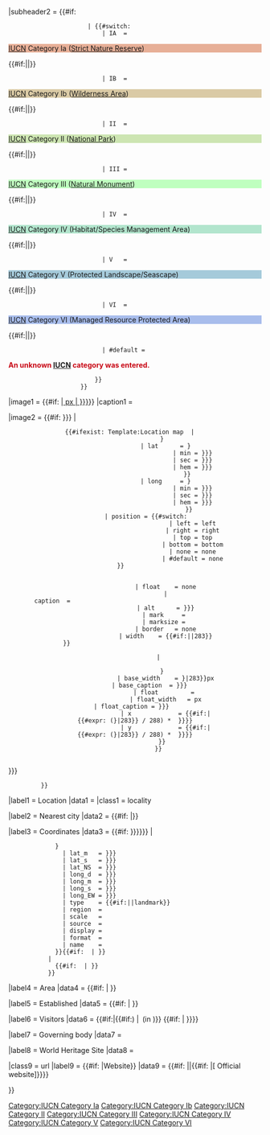 <includeonly>{{infobox
|bodyclass         = vcard
|bodystyle         = width: 300px; text-align: left; font-size: 90%; line-height: 1.1em;
|labelstyle        = width: 95px;

|above             = {{{name}}}
|abovestyle        =
|aboveclass        = fn org

|subheader1style   = font-size: 110%;
|subheader1        = {{#if: {{{alt_name|}}}
                       |{{{alt_name}}}
                       |{{{native_name|}}}
                     }}

|subheader2        = {{#if: {{{iucn_category|}}}
                       | {{#switch: {{uc:{{{iucn_category}}}}}
                           | IA  = <div style="background-color: #E7AF97;">[[World Conservation Union|IUCN]] Category Ia <!--
                             -->([[Nature reserve|Strict Nature Reserve]])</div>{{#if:{{NAMESPACE}}||[[Category:IUCN Category Ia]]}}
                           | IB  = <div style="background-color: #DACAA5;">[[World Conservation Union|IUCN]] Category Ib <!--
                             -->([[Wilderness area|Wilderness Area]])</div>{{#if:{{NAMESPACE}}||[[Category:IUCN Category Ib]]}}
                           | II  = <div style="background-color: #CDE5B2;">[[World Conservation Union|IUCN]] Category II <!--
                             -->([[national park|National Park]])</div>{{#if:{{NAMESPACE}}||[[Category:IUCN Category II]]}}
                           | III = <div style="background-color: #BFFFBF;">[[World Conservation Union|IUCN]] Category III <!--
                             -->([[Natural Monument]])</div>{{#if:{{NAMESPACE}}||[[Category:IUCN Category III]]}}
                           | IV  = <div style="background-color: #B2E5CD;">[[World Conservation Union|IUCN]] Category IV <!--
                             -->(Habitat/Species Management Area)</div>{{#if:{{NAMESPACE}}||[[Category:IUCN Category IV]]}}
                           | V   = <div style="background-color: #A5CADA;">[[World Conservation Union|IUCN]] Category V <!--
                             -->(Protected Landscape/Seascape)</div>{{#if:{{NAMESPACE}}||[[Category:IUCN Category V]]}}
                           | VI  = <div style="background-color: #A8BDEC;">[[World Conservation Union|IUCN]] Category VI <!--
                             -->(Managed Resource Protected Area)</div>{{#if:{{NAMESPACE}}||[[Category:IUCN Category VI]]}}
                           | #default = <div style="color: #C80815; font-weight: bold;">An unknown <!--
                             -->[[World_Commission_on_Protected_Areas|IUCN]] category was entered.</div>
                         }}
                     }}

|image1   = {{#if: {{{photo|}}} |[[file:{{{photo}}} | {{least|{{{photo_width|}}}|283}}px | {{{photo_caption|{{{name}}}}}}]]}}
|caption1 = {{{photo_caption|}}}

|image2 = {{#if: {{{image|{{{map|}}}}}} |
            <div align="center">
              {{#ifexist: Template:Location map {{{map|XYZ}}} |                <!-- does a location map template exist -->
                {{Location map
                  | {{{map}}}
                  | label    = {{{label|{{{name}}}}}}
                  | lat      = {{decdeg
                                 | deg = {{{lat_d|{{{lat_degrees|}}}}}}
                                 | min = {{{lat_m|{{{lat_minutes|}}}}}}
                                 | sec = {{{lat_s|{{{lat_seconds|}}}}}}
                                 | hem = {{{lat_NS|{{{lat_direction|}}}}}}
                               }} 
                  | long     = {{decdeg
                                 | deg = {{{long_d|{{{long_degrees|}}}}}}
                                 | min = {{{long_m|{{{long_minutes|}}}}}}
                                 | sec = {{{long_s|{{{long_seconds|}}}}}}
                                 | hem = {{{long_EW|{{{long_direction|}}}}}}
                               }}
                  | position = {{#switch:{{lc:{{{label_position|}}}}}        <!-- change default to none -->  
                                 | left = left
                                 | right = right
                                 | top = top
                                 | bottom = bottom
                                 | none = none
                                 | #default = none
                               }}                                            <!-- end switch -->

                  | float    = none
                  | caption  =                                               <!-- must be undefined -->
                  | alt      = {{{label|{{{map_caption|}}}}}}
                  | mark     = {{{marker|Red_pog.svg}}}
                  | marksize = {{{marker_size|7}}}
                  | border   = none
                  | width    = {{#if:{{{map_width|}}}|{{{map_width}}}|283}}
                }}                                                           <!-- end Location map -->
              |                                                              <!-- else it is an image -->
                {{Superimpose
                  | base          = {{{image|{{{map|}}}}}}
                  | base_width    = {{least|{{{base_width|{{{map_width|}}}}}}|283}}px
                  | base_caption  = {{{caption|{{{map_caption|}}}}}}         <!-- text displayed when mouse is over the map -->
                  | float         = {{{marker|Red_pog.svg}}}
                  | float_width   = {{{marker_size|7}}}px
                  | float_caption = {{{label|{{{name}}}}}}                   <!-- text displayed when mouse is over the marker -->
                  | x             = {{#if:{{{locator_x|}}}|{{#expr: ({{least|{{{base_width|{{{map_width|}}}}}}|283}} / 288) * {{{locator_x}}} }}}}
                  | y             = {{#if:{{{locator_y|}}}|{{#expr: ({{least|{{{base_width|{{{map_width|}}}}}}|283}} / 288) * {{{locator_y}}} }}}}
                }}<!-- end Superimpose -->
              }}
            </div>{{{map_caption|{{{caption|}}}}}}
          }} <!-- end if image or map -->

|label1   = Location
|data1    = {{{location|}}}
|class1   = locality

|label2   = Nearest city
|data2    = {{#if: {{{nearest_city|}}} |{{{nearest_city}}}<span class="note" style="display: none">Nearest city: {{{nearest_city}}}</span>}}

|label3   = Coordinates
|data3    = {{#if: {{{lat_d|{{{lat_degrees|}}}}}}{{{long_d|{{{long_degrees|}}}}}} |
              {{Infobox coord
                | lat_d   = {{{lat_d|{{{lat_degrees|}}}}}}
                | lat_m   = {{{lat_m|{{{lat_minutes|}}}}}}
                | lat_s   = {{{lat_s|{{{lat_seconds|}}}}}}
                | lat_NS  = {{{lat_NS|{{{lat_direction|}}}}}}
                | long_d  = {{{long_d|{{{long_degrees|}}}}}}
                | long_m  = {{{long_m|{{{long_minutes|}}}}}}
                | long_s  = {{{long_s|{{{long_seconds|}}}}}}
                | long_EW = {{{long_EW|{{{long_direction|}}}}}}
                | type    = {{#if:{{{type|}}}|{{{type}}}|landmark}}
                | region  = {{{region|}}}
                | scale   = {{{scale|}}}
                | source  = {{{source|}}}
                | display = {{{display|}}}
                | format  = {{{format|}}}
                | name    = <!-- leave undefined -->
              }}{{#if: {{{coords_ref|}}} | {{{coords_ref}}}}}
            |
              {{{coords|}}}{{#if: {{{coords_ref|}}} | {{{coords_ref}}}}}
            }}

|label4   = Area
|data4    = {{convinfobox|{{{area_ha|}}}|ha|{{{area_acre|}}}|acre}}{{convinfobox|{{{area_km2|}}}|km2|{{{area_sqmi|}}}|sqmi}}{{{area|}}}<!--
            -->{{#if: {{{area_ref|}}} | {{{area_ref}}}}}            

|label5   = Established
|data5    = {{#if: {{{established|}}} | {{{established}}} <span class="note" style="display: none">Established: {{{established}}}</span>}}

|label6   = Visitors
|data6    = {{#if:{{{visitation_num|}}}|{{{visitation_num|}}}{{#if:{{{(visitation_year|}}}) | (in {{{visitation_year}}})}}<!--
            -->{{#if: {{{visitation_ref|}}} | {{{visitation_ref}}}}}}}

|label7   = Governing body
|data7    = {{{governing_body|}}}

|label8   = World Heritage Site
|data8    = {{{world_heritage_site|}}}

|class9   = url
|label9   = {{#if: {{{website|}}} |Website}}
|data9    = {{#if: {{{website|}}} |{{{website}}}|{{#if: {{{url|}}} |[{{{url}}} Official website]}}}}


}}</includeonly>